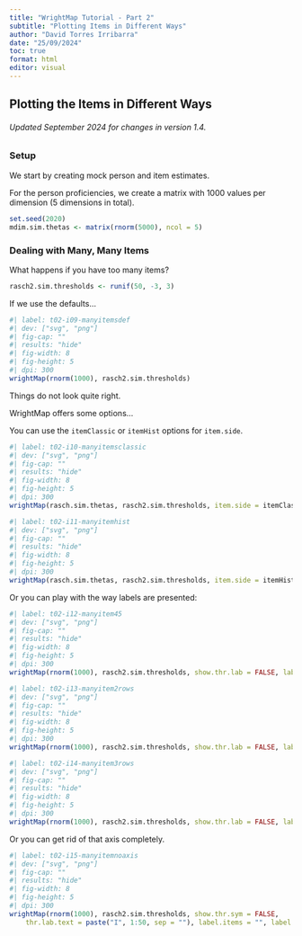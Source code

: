 ```yaml
---
title: "WrightMap Tutorial - Part 2"
subtitle: "Plotting Items in Different Ways"
author: "David Torres Irribarra"
date: "25/09/2024"
toc: true
format: html
editor: visual
---
```


## Plotting the Items in Different Ways
###### Updated September 2024 for changes in version 1.4.

### Setup

We start by creating mock person and item estimates.

For the person proficiencies, we create a matrix with 1000 values per dimension (5 dimensions in total).

```r
set.seed(2020)
mdim.sim.thetas <- matrix(rnorm(5000), ncol = 5)
```

### Dealing with Many, Many Items

What happens if you have too many items?

```r
rasch2.sim.thresholds <- runif(50, -3, 3)
```

If we use the defaults...

```r
#| label: t02-i09-manyitemsdef
#| dev: ["svg", "png"]
#| fig-cap: ""
#| results: "hide"
#| fig-width: 8
#| fig-height: 5
#| dpi: 300
wrightMap(rnorm(1000), rasch2.sim.thresholds)
```

Things do not look quite right.

WrightMap offers some options...

You can use the `itemClassic` or `itemHist` options for `item.side`.

```r
#| label: t02-i10-manyitemsclassic
#| dev: ["svg", "png"]
#| fig-cap: ""
#| results: "hide"
#| fig-width: 8
#| fig-height: 5
#| dpi: 300
wrightMap(rasch.sim.thetas, rasch2.sim.thresholds, item.side = itemClassic, item.prop = .5)
```

```r
#| label: t02-i11-manyitemhist
#| dev: ["svg", "png"]
#| fig-cap: ""
#| results: "hide"
#| fig-width: 8
#| fig-height: 5
#| dpi: 300
wrightMap(rasch.sim.thetas, rasch2.sim.thresholds, item.side = itemHist, item.prop = 0.5)
```

Or you can play with the way labels are presented:

```r
#| label: t02-i12-manyitem45
#| dev: ["svg", "png"]
#| fig-cap: ""
#| results: "hide"
#| fig-width: 8
#| fig-height: 5
#| dpi: 300
wrightMap(rnorm(1000), rasch2.sim.thresholds, show.thr.lab = FALSE, label.items.srt = 45)
```

```r
#| label: t02-i13-manyitem2rows
#| dev: ["svg", "png"]
#| fig-cap: ""
#| results: "hide"
#| fig-width: 8
#| fig-height: 5
#| dpi: 300
wrightMap(rnorm(1000), rasch2.sim.thresholds, show.thr.lab = FALSE, label.items.rows = 2)
```

```r
#| label: t02-i14-manyitem3rows
#| dev: ["svg", "png"]
#| fig-cap: ""
#| results: "hide"
#| fig-width: 8
#| fig-height: 5
#| dpi: 300
wrightMap(rnorm(1000), rasch2.sim.thresholds, show.thr.lab = FALSE, label.items = c(1:50), label.items.rows = 3)
```

Or you can get rid of that axis completely.

```r
#| label: t02-i15-manyitemnoaxis
#| dev: ["svg", "png"]
#| fig-cap: ""
#| results: "hide"
#| fig-width: 8
#| fig-height: 5
#| dpi: 300
wrightMap(rnorm(1000), rasch2.sim.thresholds, show.thr.sym = FALSE,
    thr.lab.text = paste("I", 1:50, sep = ""), label.items = "", label.items.ticks = FALSE)
```